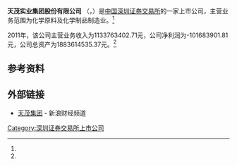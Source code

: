 {{Infobox Company 
| company_name     = 天茂实业集团股份有限公司
| company_name_en  = HUBEI BIOCAUSE PHARMACEUTICAL CO.,LTD.
| company_logo     =
| company_type     = 上市公司<br>A股简称：'''天茂集团'''（{{szse|000627}}）
| company_slogan   = 
| foundation       = 
| location         = 
| key_people       = 
| industry         = 化学原料及化学制品制造业
| products         =
| revenue          = -101683901.81元 （2011年）<ref name="ccer">CCER数据库 - 一般上市公司财务数据库</ref>
| operating_income =
| net_income       =1133763402.71元（2011年）<ref name="ccer"/>
| assets        = 1883614535.37元（2011年）<ref name="ccer"/>
| num_employees    = 
| parent           = 
| subsid           = 
| homepage         = 
| footnotes        = 
}}
'''天茂实业集团股份有限公司''' （{{szse|000627}}，{{lang|en|HUBEI BIOCAUSE PHARMACEUTICAL CO.,LTD.}}）是[[中国|中国]][[深圳证券交易所|深圳证券交易所]]的一家上市公司，主营业务范围为化学原料及化学制品制造业。<ref name="ccer"/>

2011年，该公司主营业务收入为1133763402.71元，公司净利润为-101683901.81元，公司总资产为1883614535.37元。<ref name="ccer"/>

==参考资料==
{{reflist}}

==外部链接==
*[http://finance.sina.com.cn/realstock/company/sz000627/nc.shtml 天茂集团]{{Wayback|url=http://finance.sina.com.cn/realstock/company/sz000627/nc.shtml |date=20130513001817 }} - 新浪财经频道
{{SZSECI}}
{{CSI-300}}
[[Category:深圳证券交易所上市公司|Category:深圳证券交易所上市公司]]


{{中国公司小作品}}